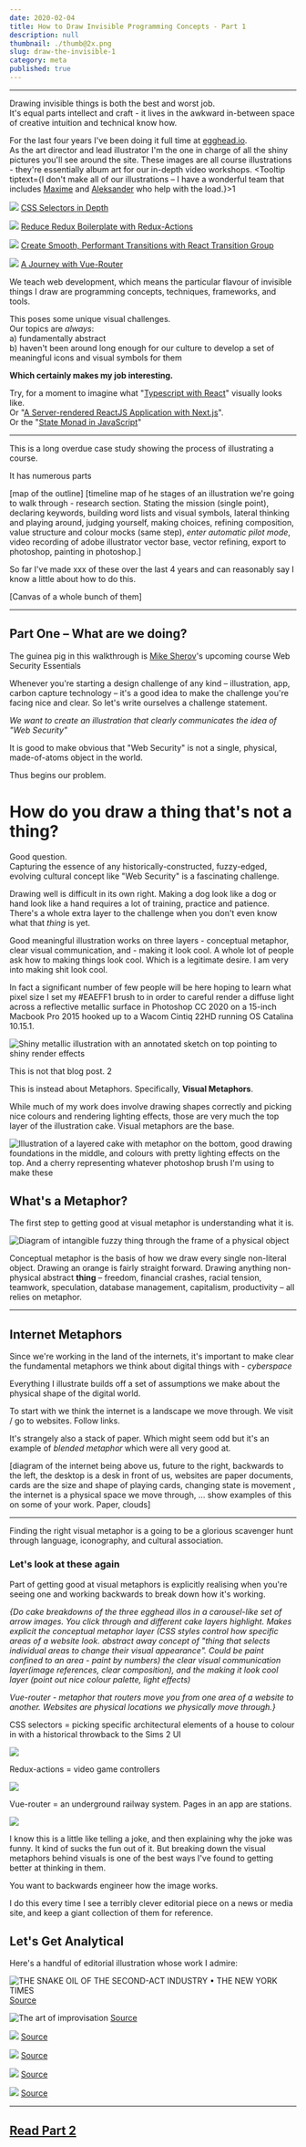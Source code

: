 ```yaml
---
date: 2020-02-04
title: How to Draw Invisible Programming Concepts - Part 1
description: null
thumbnail: ./thumb@2x.png
slug: draw-the-invisible-1
category: meta
published: true
---
```



---

Drawing invisible things is both the best and worst job.   
It's equal parts intellect and craft - it lives in the awkward in-between space of creative intuition and technical know how.

For the last four years I've been doing it full time at [egghead.io](https://egghead.io/).  
As the art director and lead illustrator I'm the one in charge of all the shiny pictures you'll see around the site. These images are all course illustrations - they're essentially album art for our in-depth video workshops. <Tooltip tiptext={<span>I don't make all of our illustrations  – I have a wonderful team that includes <a href="#">Maxime</a> and <a href="#">Aleksander</a> who help with the load.</span>}>1</Tooltip>

<ImageGrid>

![](./EGH_CSSSelectors_424@2x.png)
[CSS Selectors in Depth](https://egghead.io/courses/css-selectors-in-depth)

![](EGH_ReduxActions424@2x.png)
[Reduce Redux Boilerplate with Redux-Actions](https://egghead.io/courses/reduce-redux-boilerplate-with-redux-actions)

![](EGH_React_Transitions_424@2x.png)
[Create Smooth, Performant Transitions with React Transition Group](https://egghead.io/courses/create-smooth-performant-transitions-with-react-transition-group-v2)

![](VueRouter_424@2x.png)
[A Journey with Vue-Router](https://egghead.io/courses/a-journey-with-vue-router)

</ImageGrid>

We teach web development, which means the particular flavour of invisible things I draw are programming concepts, techniques, frameworks, and tools.

This poses some unique visual challenges.  
Our topics are _always_:  
a) fundamentally abstract  
b) haven't been around long enough for our culture to develop a set of meaningful icons and visual symbols for them

**Which certainly makes my job interesting.**

Try, for a moment to imagine what "[Typescript with React](https://egghead.io/courses/use-typescript-to-develop-react-applications)" visually looks like.  
Or "[A Server-rendered ReactJS Application with Next.js](https://egghead.io/courses/build-a-server-rendered-reactjs-application-with-next-js)".  
Or the "[State Monad in JavaScript](https://egghead.io/courses/state-monad-in-javascript)"


---

This is a long overdue case study showing the process of illustrating a course.

It has numerous parts

[map of the outline]
[timeline map of he stages of an illustration we're going to walk through - research section. Stating the mission (single point), declaring keywords, building word lists and visual symbols, lateral thinking and playing around, judging yourself, making choices, refining composition, value structure and colour mocks (same step), *enter automatic pilot mode*, video recording of adobe illustrator vector base, vector refining, export to photoshop, painting in photoshop.]

So far I've made xxx of these over the last 4 years and can reasonably say I know a little about how to do this.

[Canvas of a whole bunch of them]


---

## Part One – What are we doing?

The guinea pig in this walkthrough is [Mike Sherov]()'s upcoming course Web Security Essentials

Whenever you're starting a design challenge of any kind – illustration, app, carbon capture technology – it's a good idea to make the challenge you're facing nice and clear. So let's write ourselves a challenge statement.

_We want to create an illustration that clearly communicates the idea of "Web Security"_

It is good to make obvious that "Web Security" is not a single, physical, made-of-atoms object in the world.

Thus begins our problem.

# How do you draw a thing that's not a thing?

Good question.  
Capturing the essence of any historically-constructed, fuzzy-edged, evolving cultural concept like "Web Security" is a fascinating challenge.

Drawing well is difficult in its own right. Making a dog look like a dog or hand look like a hand requires a lot of training, practice and patience. 
There's a whole extra layer to the challenge when you don't even know what that _thing_ is yet.

Good meaningful illustration works on three layers - conceptual metaphor, clear visual communication, and - making it look cool. 
A whole lot of people ask how to making things look cool. Which is a legitimate desire. I am very into making shit look cool.

In fact a significant number of few people will be here hoping to learn what pixel size I set my #EAEFF1 brush to in order to careful render a diffuse light across a reflective metallic surface in Photoshop CC 2020 on a 15-inch Macbook Pro 2015 hooked up to a Wacom Cintiq 22HD running OS Catalina 10.15.1.

<SmallCenter>

![Shiny metallic illustration with an annotated sketch on top pointing to shiny render effects](./EGH_ngrxAngular_424@2x.png)

</SmallCenter>

This is not that blog post. <Tooltip tiptext="If you would like to learn how, take Sam Neilson's Fundamentals of Lighting on Schoolism. It will drown you in the minutiae of rendering light on surfaces. Also check out the Resources page.">2</Tooltip>

This is instead about Metaphors. Specifically, **Visual Metaphors**.

While much of my work does involve drawing shapes correctly and picking nice colours and rendering lighting effects, those are very much the top layer of the illustration cake. Visual metaphors are the base.

![Illustration of a layered cake with metaphor on the bottom, good drawing foundations in the middle, and colours with pretty lighting effects on the top. And a cherry representing whatever photoshop brush I'm using to make these](./cake.png)

## What's a Metaphor?

The first step to getting good at visual metaphor is understanding what it is.

![Diagram of intangible fuzzy thing through the frame of a physical object](./metaphor.jpeg)

Conceptual metaphor is the basis of how we draw every single non-literal object. Drawing an orange is fairly straight forward. Drawing anything non-physical abstract __thing__ – freedom, financial crashes, racial tension, teamwork, speculation, database management, capitalism, productivity – all relies on metaphor. 

---

## Internet Metaphors

Since we're working in the land of the internets, it's important to make clear the fundamental metaphors we think about digital things with - *cyberspace*

Everything I illustrate builds off a set of assumptions we make about the physical shape of the digital world.

To start with we think the internet is a landscape we move through. We visit / go to websites. Follow links.

It's strangely also a stack of paper. Which might seem odd but it's an example of *blended metaphor* which were all very good at.

[diagram of the internet being above us, future to the right, backwards to the left, the desktop is a desk in front of us, websites are paper documents, cards are the size and shape of playing cards, changing state is movement , the internet is a physical space we move through, ... show examples of this on some of your work. Paper, clouds]



---

Finding the right visual metaphor is a going to be a glorious scavenger hunt through language, iconography, and cultural association.

### Let's look at these again

Part of getting good at visual metaphors is explicitly realising when you're seeing one and working backwards to break down how it's working.

_{Do cake breakdowns of the three egghead illos in a carousel-like set of arrow images. You click through and different cake layers highlight. Makes explicit the conceptual metaphor layer (CSS styles control how specific areas of a website look. abstract away concept of "thing that selects individual areas to change their visual appearance". Could be paint confined to an area - paint by numbers) the clear visual communication layer(image references, clear composition), and the making it look cool layer (point out nice colour palette, light effects)_

_Vue-router - metaphor that routers move you from one area of a website to another. Websites are physical locations we physically move through.}_


<SmallCenter>
CSS selectors = picking specific architectural elements of a house to colour in with a historical throwback to the Sims 2 UI

![](./EGH_CSSSelectors_424@2x.png)


Redux-actions = video game controllers

![](EGH_ReduxActions424@2x.png)


Vue-router = an underground railway system. Pages in an app are stations.

![](VueRouter_424@2x.png)

</SmallCenter>

I know this is a little like telling a joke, and then explaining why the joke was funny. It kind of sucks the fun out of it. But breaking down the visual metaphors behind visuals is one of the best ways I've found to getting better at thinking in them.

You want to backwards engineer how the image works.

I do this every time I see a terribly clever editorial piece on a news or media site, and keep a giant collection of them for reference.

## Let's Get Analytical

Here's a handful of editorial illustration whose work I admire:

<Feature name="Emiliano Ponzi" url="https://www.emilianoponzi.com/">

![THE SNAKE OIL OF THE SECOND-ACT INDUSTRY • THE NEW YORK TIMES](https://www.emilianoponzi.com/wp-content/uploads/2018/06/The-Snake-Oil-of-the-Second-Act-Industry-Emiliano-Ponzi.jpg)
[Source](https://www.nytimes.com/2018/06/22/opinion/sunday/job-training-midlife-career-change.html)


![The art of improvisation](https://www.emilianoponzi.com/wp-content/uploads/2016/12/Geo-Opener.jpg)
[Source](https://www.emilianoponzi.com/portfolio/the-art-of-improvisation-%E2%80%A2-geo-magazine/%20/)


![](http://www.emilianoponzi.com/wp-content/uploads/2013/06/Nature-cover-types.jpg)
[Source](https://www.emilianoponzi.com/portfolio/nature-outlook/%20/)

</Feature>

<Feature name="Matt Chase" url="https://chasematt.com/">

![](https://freight.cargo.site/w/1000/q/67/i/23fd2f1b61b3007efc04b7048bc578e43defebaec4cb27acdaccc084537dacce/matt-chase-new-york-times-sunday-review-political-hobbyism.jpg)
[Source](https://chasematt.com/NYT-Sunday-Review-Hobbyism)

![](https://freight.cargo.site/w/1000/q/67/i/56cbf1a6224ca60f5b3ea1eaa8183db72b064929dec20b8ba725b58b5f5983bb/matt-chase-human-rights-watch-2000px.jpg)
[Source](https://chasematt.com/Human-Rights-Watch)

![](https://freight.cargo.site/w/1000/q/67/i/458499fe14a72b6281b148d299bb845be319d8b7f00d0c38e8faa4f5366b373d/matt-chase-politico-america-ideas.jpg)
[Source](https://chasematt.com/Politico-Ideas)

</Feature>

---

## [Read Part 2](http://localhost:8000/draw-the-invisible-2)